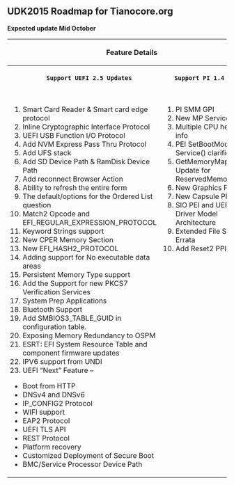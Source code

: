 <span style="font-size: 15.0pt; text-align: center; font-family: Verdana; color: #004280; font-weight: bold; font-style: normal">
=='''UDK2015 Roadmap for Tianocore.org '''==
</span>

'''Expected update Mid October'''
<div class="t_projects">

<table width="100%">
<tr>
    <th   colspan="2">Feature Details</th>
</tr>
   
<tr>
  <th>
    Support UEFI 2.5 Updates
  </th>
  <th>
    Support PI 1.4 Updates
  </th>
  
</tr>
<tr>
<td>
#Smart Card Reader & Smart card edge protocol
#Inline Cryptographic Interface Protocol
#UEFI USB Function I/O Protocol
#Add NVM Express Pass Thru Protocol
#Add UFS stack
#Add SD Device Path & RamDisk Device Path
#Add reconnect Browser Action
#Ability to refresh the entire form
#The default/options for the Ordered List question
#Match2 Opcode and EFI_REGULAR_EXPRESSION_PROTOCOL
#Keyword Strings support
#New CPER Memory Section
#New EFI_HASH2_PROTOCOL
#Adding support for No executable data areas
#Persistent Memory Type support
#Add the Support for new PKCS7 Verification Services
#System Prep Applications
#Bluetooth Support
#Add SMBIOS3_TABLE_GUID in configuration table.
#Exposing Memory Redundancy to OSPM
#ESRT: EFI System Resource Table and component firmware updates
#IPV6 support from UNDI
#UEFI “Next”  Feature – 

*Boot from HTTP
*DNSv4 and DNSv6
*IP_CONFIG2 Protocol
*WIFI support
*EAP2 Protocol
*UEFI TLS API
*REST Protocol
*Platform recovery
*Customized Deployment of Secure Boot
*BMC/Service Processor Device Path
</td>

<td valign=top>
#PI SMM GPI
#New MP Service PPI
#Multiple CPU health info
#PEI SetBootMode Service() clarification
#GetMemoryMap Update for ReservedMemory
#New Graphics PPI
#New Capsule PPI
#SIO PEI and UEFI-Driver Model Architecture
#Extended File Size Errata
#Add Reset2 PPI

</td>

</tr>
</table>